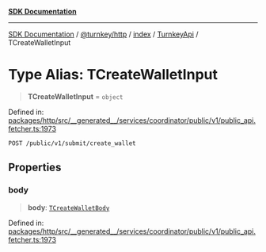 [**SDK Documentation**](../../../../../../README.mdx)

***

[SDK Documentation](../../../../../../packages.mdx) / [@turnkey/http](../../../../README.mdx) / [index](../../../README.mdx) / [TurnkeyApi](../README.mdx) / TCreateWalletInput

# Type Alias: TCreateWalletInput

> **TCreateWalletInput** = `object`

Defined in: [packages/http/src/\_\_generated\_\_/services/coordinator/public/v1/public\_api.fetcher.ts:1973](https://github.com/tkhq/sdk/blob/3a88af7d1d927c6022706911d6af0f92f1440e00/packages/http/src/__generated__/services/coordinator/public/v1/public_api.fetcher.ts#L1973)

`POST /public/v1/submit/create_wallet`

## Properties

### body

> **body**: [`TCreateWalletBody`](TCreateWalletBody.mdx)

Defined in: [packages/http/src/\_\_generated\_\_/services/coordinator/public/v1/public\_api.fetcher.ts:1973](https://github.com/tkhq/sdk/blob/3a88af7d1d927c6022706911d6af0f92f1440e00/packages/http/src/__generated__/services/coordinator/public/v1/public_api.fetcher.ts#L1973)
